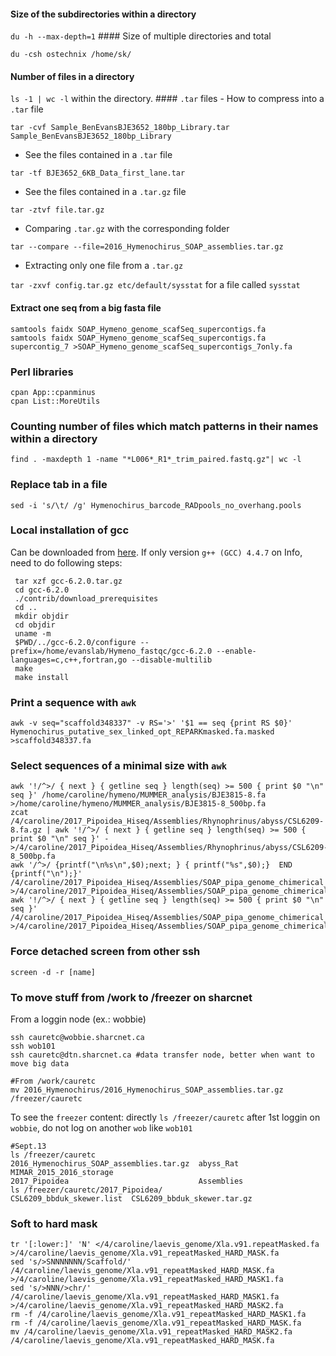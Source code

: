 #### Size of the subdirectories within a directory
`du -h --max-depth=1`
#### Size of multiple directories and total
```
du -csh ostechnix /home/sk/
```
#### Number of files in a directory
`ls -1 | wc -l` within the directory.
#### `.tar` files
- How to compress into a `.tar` file

`tar -cvf Sample_BenEvansBJE3652_180bp_Library.tar Sample_BenEvansBJE3652_180bp_Library`

- See the files contained in a `.tar` file

`tar -tf BJE3652_6KB_Data_first_lane.tar`

- See the files contained in a `.tar.gz` file

`tar -ztvf file.tar.gz`

- Comparing `.tar.gz` with the corresponding folder

`tar --compare --file=2016_Hymenochirus_SOAP_assemblies.tar.gz`

- Extracting only one file from a `.tar.gz`

`tar -zxvf config.tar.gz etc/default/sysstat` for a file called `sysstat`

#### Extract one seq from a big fasta file 
```
samtools faidx SOAP_Hymeno_genome_scafSeq_supercontigs.fa
samtools faidx SOAP_Hymeno_genome_scafSeq_supercontigs.fa supercontig_7 >SOAP_Hymeno_genome_scafSeq_supercontigs_7only.fa
```
### Perl libraries
```
cpan App::cpanminus
cpan List::MoreUtils
```
### Counting number of files which match patterns in their names within a directory
```
find . -maxdepth 1 -name "*L006*_R1*_trim_paired.fastq.gz"| wc -l
```
### Replace tab in a file
```
sed -i 's/\t/ /g' Hymenochirus_barcode_RADpools_no_overhang.pools
```
### Local installation of gcc
Can be downloaded from [here](ftp://ftp.gnu.org/gnu/gcc/gcc-6.2.0/). If only version `g++ (GCC) 4.4.7` on Info, need to do following steps:
```
 tar xzf gcc-6.2.0.tar.gz
 cd gcc-6.2.0
 ./contrib/download_prerequisites
 cd ..
 mkdir objdir
 cd objdir
 uname -m
 $PWD/../gcc-6.2.0/configure --prefix=/home/evanslab/Hymeno_fastqc/gcc-6.2.0 --enable-languages=c,c++,fortran,go --disable-multilib
 make
 make install
```
### Print a sequence with `awk`
```
awk -v seq="scaffold348337" -v RS='>' '$1 == seq {print RS $0}' Hymenochirus_putative_sex_linked_opt_REPARKmasked.fa.masked >scaffold348337.fa
```
### Select sequences of a minimal size with `awk`
```
awk '!/^>/ { next } { getline seq } length(seq) >= 500 { print $0 "\n" seq }' /home/caroline/hymeno/MUMMER_analysis/BJE3815-8.fa >/home/caroline/hymeno/MUMMER_analysis/BJE3815-8_500bp.fa
zcat /4/caroline/2017_Pipoidea_Hiseq/Assemblies/Rhynophrinus/abyss/CSL6209-8.fa.gz | awk '!/^>/ { next } { getline seq } length(seq) >= 500 { print $0 "\n" seq }' - >/4/caroline/2017_Pipoidea_Hiseq/Assemblies/Rhynophrinus/abyss/CSL6209-8_500bp.fa
awk '/^>/ {printf("\n%s\n",$0);next; } { printf("%s",$0);}  END {printf("\n");}' /4/caroline/2017_Pipoidea_Hiseq/Assemblies/SOAP_pipa_genome_chimerical_43mers.scafSeq >/4/caroline/2017_Pipoidea_Hiseq/Assemblies/SOAP_pipa_genome_chimerical_43mers_one_line.fa
awk '!/^>/ { next } { getline seq } length(seq) >= 500 { print $0 "\n" seq }' /4/caroline/2017_Pipoidea_Hiseq/Assemblies/SOAP_pipa_genome_chimerical_43mers_one_line.fa >/4/caroline/2017_Pipoidea_Hiseq/Assemblies/SOAP_pipa_genome_chimerical_43mers_500bp.fa
```
### Force detached screen from other ssh
```
screen -d -r [name]
```
### To move stuff from /work to /freezer on sharcnet
From a loggin node (ex.: wobbie)
```
ssh cauretc@wobbie.sharcnet.ca
ssh wob101
ssh cauretc@dtn.sharcnet.ca #data transfer node, better when want to move big data

#From /work/cauretc
mv 2016_Hymenochirus/2016_Hymenochirus_SOAP_assemblies.tar.gz /freezer/cauretc
```
To see the `freezer` content: directly `ls /freezer/cauretc` after 1st loggin on `wobbie`, do not log on another `wob` like `wob101`
```
#Sept.13
ls /freezer/cauretc
2016_Hymenochirus_SOAP_assemblies.tar.gz  abyss_Rat   MIMAR_2015_2016_storage
2017_Pipoidea                             Assemblies
ls /freezer/cauretc/2017_Pipoidea/
CSL6209_bbduk_skewer.list  CSL6209_bbduk_skewer.tar.gz
```
### Soft to hard mask
```
tr '[:lower:]' 'N' </4/caroline/laevis_genome/Xla.v91.repeatMasked.fa >/4/caroline/laevis_genome/Xla.v91_repeatMasked_HARD_MASK.fa
sed 's/>SNNNNNNN/Scaffold/' /4/caroline/laevis_genome/Xla.v91_repeatMasked_HARD_MASK.fa >/4/caroline/laevis_genome/Xla.v91_repeatMasked_HARD_MASK1.fa
sed 's/>NNN/>chr/' /4/caroline/laevis_genome/Xla.v91_repeatMasked_HARD_MASK1.fa >/4/caroline/laevis_genome/Xla.v91_repeatMasked_HARD_MASK2.fa
rm -f /4/caroline/laevis_genome/Xla.v91_repeatMasked_HARD_MASK1.fa
rm -f /4/caroline/laevis_genome/Xla.v91_repeatMasked_HARD_MASK.fa
mv /4/caroline/laevis_genome/Xla.v91_repeatMasked_HARD_MASK2.fa /4/caroline/laevis_genome/Xla.v91_repeatMasked_HARD_MASK.fa
``` 
